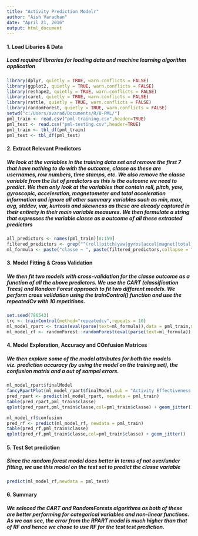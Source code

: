 ```yaml
---
title: "Activity Prediction Modelr"
author: "Aish Varadhan"
date: "April 21, 2016"
output: html_document
---
```


#### 1. Load Libaries & Data
##### Load required libraries for loading data and machine learning algorithm application
```r
library(dplyr, quietly = TRUE, warn.conflicts = FALSE)
library(ggplot2, quietly = TRUE, warn.conflicts = FALSE)
library(reshape2, quietly = TRUE, warn.conflicts = FALSE)
library(caret, quietly = TRUE, warn.conflicts = FALSE)
library(rattle, quietly = TRUE, warn.conflicts = FALSE)
library(randomForest, quietly = TRUE, warn.conflicts = FALSE)
setwd("c:/Users/avarad/Documents/R/8-PML/")
pml_train <- read.csv("pml-training.csv",header=TRUE)
pml_test <- read.csv("pml-testing.csv",header=TRUE)
pml_train <- tbl_df(pml_train)
pml_test <- tbl_df(pml_test)
```

#### 2. Extract Relevant Predictors
##### We look at the variables in the training data set and remove the first 7 that have nothing to do with the outcome, classe as these are usernames, row numbers, time stamps, etc. We also remove the classe variable from the list of predictors as this is the outcome we need to predict. We then only look at the variables that contain roll, pitch, yaw, gyroscopic, acceleration, magnetometer and total acceleration information and ignore all other summary variables such as min, max, avg, stddev, var, kurtosis and skewness as these are already captured in their entirety in their main variable measures. We then formulate a string that expresses the variable classe as a outcome of all these extracted predictors
```r
all_predictors <- names(pml_train)[8:159]
filtered_predictors <- grep("^(roll|pitch|yaw|gyros|accel|magnet|total)_",all_predictors,value = TRUE)
ml_formula <- paste("classe ~ ", paste(filtered_predictors,collapse = " + "))
```

#### 3. Model Fitting & Cross Validation
##### We then fit two models with cross-validation for the classe outcome as a function of all the above predictors. We use the CART (classification Trees) and Random Forest approach to fit two different models. We perform  cross validation using the trainControl() function and use the repeatedCv with 10 repetitions.
```r
set.seed(786543)
trc <- trainControl(method="repeatedcv",repeats = 10)
ml_model_rpart <- train(eval(parse(text=ml_formula)),data = pml_train,method="rpart",trControl = trc)
ml_model_rf <- randomForest::randomForest(eval(parse(text=ml_formula)),data = pml_train)
```

#### 4. Model Exploration, Accuracy and COnfusion Matrices
##### We then explore some of the model attributes for both the models viz. prediction accuracy (by using the model on the training set), the confusion matrix and a out of sampel errors.
```r
ml_model_rpart$finalModel
fancyRpartPlot(ml_model_rpart$finalModel,sub = "Activity Effectiveness Classification")
pred_rpart <- predict(ml_model_rpart, newdata = pml_train)
table(pred_rpart,pml_train$classe)
qplot(pred_rpart,pml_train$classe,col=pml_train$classe) + geom_jitter()
```

```r
ml_model_rf$confusion
pred_rf <- predict(ml_model_rf, newdata = pml_train)
table(pred_rf,pml_train$classe)
qplot(pred_rf,pml_train$classe,col=pml_train$classe) + geom_jitter()
```


#### 5. Test Set prediction
##### Since the random forest model does better in terms of not over/under fitting, we use this model on the test set to predict the classe variable
```r
predict(ml_model_rf,newdata = pml_test)
```

#### 6. Summary
##### We seleced the CART and RandomForests algorithms as both of these are better performing for categorical variables and non-linear functions. As we can see, the error from the RPART model is much higher than that of RF and hence we chose to use RF for the  test test prediction. 
